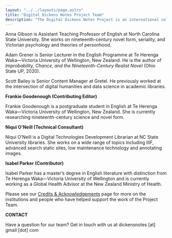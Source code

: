 ```yaml
---
layout: "../../layouts/page.astro"
title: "Digital Dickens Notes Project Team"
description: "The Digital Dickens Notes Project is an international collaboration between scholars and technicians based in the United States and New Zealand."
---
```



<PersonCard 
name="Anna Gibson"
role="Project Co-Director"
image="/images/team/Anna-Gibson.webp"
alt="Profile picture of Anna Gibson">

Anna Gibson is Assistant Teaching Professor of English at North Carolina State University. She works on nineteenth-century novel form, seriality, and Victorian psychology and theories of personhood.

</PersonCard>

<PersonCard
name="Adam Grener"
role="Project Co-Director"
image="/images/team/Adam-Grener.webp"
alt="Profile picture of Adam Grener">

Adam Grener is Senior Lecturer in the English Programme at Te Herenga Waka—Victoria University of Wellington, New Zealand. He is the author of _Improbability, Chance, and the Nineteenth-Century Realist Novel_ (Ohio State UP, 2020).

</PersonCard>

<PersonCard
name="Scott Bailey"
role="Technical Lead"
image="/images/team/Scott-Bailey.webp"
alt="Profile picture of Scott Bailey">

Scott Bailey is Senior Content Manager at Gretel. He previously worked at the intersection of digital humanities and data science in academic libraries.

</PersonCard>

**Frankie Goodenough (Contributing Editor)**

Frankie Goodenough is a postgraduate student in English at Te Herenga Waka—Victoria University of Wellington, New Zealand. She is currently researching nineteenth-century science and novel form.

**Niqui O'Neill (Technical Consultant)**

Niqui O’Neill is a Digital Technologies Development Librarian at NC State University libraries. She works on a wide range of topics including IIIF, advanced search static sites, low maintenance technology and annotating images.

**Isabel Parker (Contributor)**

Isabel Parker has a master’s degree in English literature with distinction from Te Herenga Waka—Victoria University of Wellington and is currently working as a Global Health Advisor at the New Zealand Ministry of Health.

Please see our [Credits & Acknowledgements](https://www.dickensnotes.com/credits-and-acknowledgements/) page for more on the institutions and people who have helped support the work of the Project Team.

**CONTACT**

Have a question for our team? Get in touch with us at dickensnotes [at] gmail [dot] com
